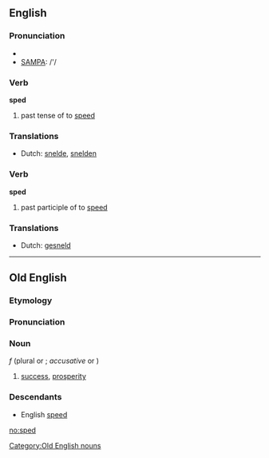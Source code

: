 ==English==

===Pronunciation===
*{{IPA|/spɛd/}}
*[[w:SAMPA|SAMPA]]: /'/

===Verb===
'''sped'''

# past tense of to [[speed]]

===Translations===
*Dutch: [[snelde]], [[snelden]]

===Verb===
'''sped'''

# past participle of to [[speed]]

===Translations===
*Dutch: [[gesneld]]

----

==Old English==
===Etymology===

===Pronunciation===
{{IPA|/spe:d/}}

===Noun===
{{Unicode|'''spēd'''}} ''f'' (plural {{Unicode|'''[[spede|spēde]]'''}} or {{Unicode|'''[[speda|spēda]]'''}}; ''accusative'' {{Unicode|'''[[spede|spēde]]'''}} or {{Unicode|'''spēd'''}})
# [[success]], [[prosperity]]

===Descendants===
*English [[speed]]

[[Category:Old English nouns]]

[[no:sped]]